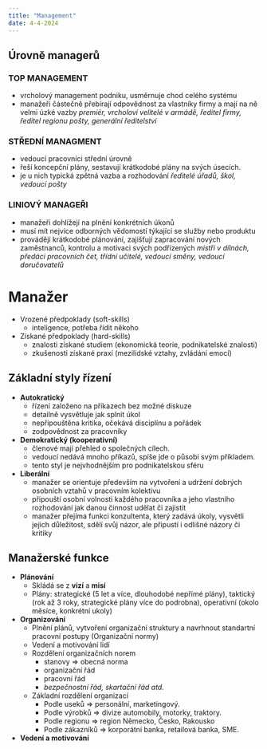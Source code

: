 ```yaml
---
title: "Management"
date: 4-4-2024
---
```


## Úrovně managerů

### TOP MANAGEMENT

- vrcholový management podniku, usměrnuje chod celého systému
- manažeři částečně přebírají odpovědnost za vlastníky firmy a mají na ně velmi úzké vazby
  _premiér, vrcholoví velitelé v armádě, ředitel firmy, ředitel regionu pošty, generální ředitelství_

### STŘEDNÍ MANAGMENT

- vedoucí pracovníci střední úrovně
- řeší koncepční plány, sestavují krátkodobé plány na svých úsecích.
- je u nich typická zpětná vazba a rozhodování
  _ředitelé úřadů, škol, vedoucí pošty_

### LINIOVÝ MANAGEŘI

- manažeři dohlížejí na plnění konkrétních úkonů
- musí mít nejvíce odborných vědomostí týkající se služby nebo produktu
- provádějí krátkodobé plánování, zajišťují zapracování nových zaměstnanců, kontrolu a motivaci svých podřízených
  _mistři v dílnách, předáci pracovních čet, třídní učitelé, vedoucí směny, vedoucí doručovatelů_

# Manažer

- Vrozené předpoklady (soft-skills)
  - inteligence, potřeba řídit někoho
- Získané předpoklady (hard-skills)
  - znalosti získané studiem (ekonomická teorie, podnikatelské znalosti)
  - zkušenosti získané praxí (mezilidské vztahy, zvládání emocí)

## Základní styly řízení

- **Autokratický**
  - řízení založeno na příkazech bez možné diskuze
  - detailně vysvětluje jak splnit úkol
  - nepřipouštěna kritika, očekává disciplínu a pořádek
  - zodpovědnost za pracovníky
- **Demokratický (kooperativní)**
  - členové mají přehled o společných cílech.
  - vedoucí nedává mnoho příkazů, spíše jde o působí svým příkladem.
  - tento styl je nejvhodnějším pro podnikatelskou sféru
- **Liberální**
  - manažer se orientuje především na vytvoření a udržení dobrých osobních vztahů v pracovním kolektivu
  - připouští osobní volnosti každého pracovníka a jeho vlastního rozhodování jak danou činnost udělat či zajistit
  - manažer přejíma funkci konzultenta, který zadává úkoly, vysvětli jejich důležitost, sdělí svůj názor, ale připustí i odlišné názory či kritiky

## Manažerské funkce

- **Plánování**
  - Skládá se z **vizí** a **misí**
  - Plány: strategické (5 let a více, dlouhodobé nepřímé plány), taktický (rok až 3 roky, strategické plány více do podrobna), operativní (okolo měsíce, konkrétní ukoly)
- **Organizování**
  - Plnění plánů, vytvoření organizační struktury a navrhnout standartní pracovní postupy (Organizační normy)
  - Vedení a motivování lidí
  - Rozdělení organizačních norem
    - stanovy => obecná norma
    - organizační řád
    - pracovní řád
    - _bezpečnostní řád, skartační řád atd._
  - Základní rozdělení organizací
    - Podle useků => personální, marketingový.
    - Podle výrobků => divize automobily, motorky, traktory.
    - Podle regionu => region Německo, Česko, Rakousko
    - Podle zákazníků => korporátní banka, retailová banka, SME.
- **Vedení a motivování**
